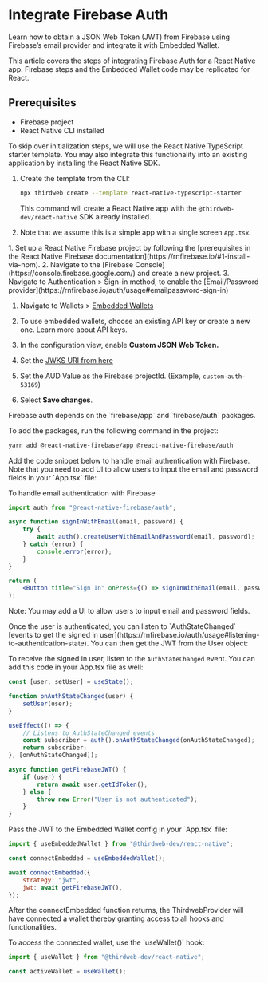 
# Integrate Firebase Auth

Learn how to obtain a JSON Web Token (JWT) from Firebase using Firebase’s email provider and integrate it with Embedded Wallet.

<Callout title="Info" variant="info">

This article covers the steps of integrating Firebase Auth for a React Native app. Firebase steps and the Embedded Wallet code may be replicated for React.

</Callout>

## Prerequisites

- Firebase project
- React Native CLI installed

<Steps>

<Step title="Create a React Native App">
To skip over initialization steps, we will use the React Native TypeScript starter template. You may also integrate this functionality into an existing application by installing the React Native SDK.

1. Create the template from the CLI:

   ```bash
   npx thirdweb create --template react-native-typescript-starter
   ```

   This command will create a React Native app with the `@thirdweb-dev/react-native` SDK already installed.

2. Note that we assume this is a simple app with a single screen `App.tsx`.

</Step>

<Step title="Set up your Firebase project">
	1. Set up a React Native Firebase project by following the [prerequisites in
	the React Native Firebase
	documentation](https://rnfirebase.io/#1-install-via-npm). 2. Navigate to the
	[Firebase Console](https://console.firebase.google.com/) and create a new
	project. 3. Navigate to Authentication > Sign-in method, to enable the
	[Email/Password
	provider](https://rnfirebase.io/auth/usage#emailpassword-sign-in)
</Step>

<Step title="Set up the custom JSON Web Keys link through dashboard">

1. Navigate to Wallets > [Embedded Wallets](https://thirdweb.com/dashboard/wallets/embedded)
2. To use embedded wallets, choose an existing API key or create a new one. Learn more about API keys.

   <DocImage src={ewCreateKey} />

3. In the configuration view, enable **Custom JSON Web Token.**

   <DocImage src={configurationView} />

4. Set the [JWKS URI from here](https://www.googleapis.com/service_accounts/v1/jwk/securetoken@system.gserviceaccount.com)

5. Set the AUD Value as the Firebase projectId. (Example, `custom-auth-53169`)

   <DocImage src={customJsonFirebase} />

6. Select **Save changes**.

</Step>

<Step title="Add the Firebase auth dependencies">
Firebase auth depends on the `firebase/app` and `firebase/auth` packages.

To add the packages, run the following command in the project:

```bash
yarn add @react-native-firebase/app @react-native-firebase/auth
```

</Step>

<Step title="Implement Email Authentication">
Add the code snippet below to handle email authentication with Firebase. Note that you need to add UI to allow users to input the email and password fields in your `App.tsx` file:

To handle email authentication with Firebase

```jsx
import auth from "@react-native-firebase/auth";

async function signInWithEmail(email, password) {
	try {
		await auth().createUserWithEmailAndPassword(email, password);
	} catch (error) {
		console.error(error);
	}
}

return (
	<Button title="Sign In" onPress={() => signInWithEmail(email, password)} />
);
```

Note: You may add a UI to allow users to input email and password fields.

</Step>

<Step title="Obtain the JWT">
Once the user is authenticated, you can listen to `AuthStateChanged` [events to get the signed in user](https://rnfirebase.io/auth/usage#listening-to-authentication-state). You can then get the JWT from the User object:

To receive the signed in user, listen to the `AuthStateChanged` event. You can add this code in your App.tsx file as well:

```jsx
const [user, setUser] = useState();

function onAuthStateChanged(user) {
	setUser(user);
}

useEffect(() => {
	// Listens to AuthStateChanged events
	const subscriber = auth().onAuthStateChanged(onAuthStateChanged);
	return subscriber;
}, [onAuthStateChanged]);

async function getFirebaseJWT() {
	if (user) {
		return await user.getIdToken();
	} else {
		throw new Error("User is not authenticated");
	}
}
```

</Step>

<Step title="Pass the JWT to EmbeddedWallet">
Pass the JWT to the Embedded Wallet config in your `App.tsx` file:

```jsx
import { useEmbeddedWallet } from "@thirdweb-dev/react-native";

const connectEmbedded = useEmbeddedWallet();

await connectEmbedded({
	strategy: "jwt",
	jwt: await getFirebaseJWT(),
});
```

After the connectEmbedded function returns, the ThirdwebProvider will have connected a wallet thereby granting access to all hooks and functionalities.

</Step>

<Step title="Access the connected wallet">
To access the connected wallet, use the `useWallet()` hook:

```jsx
import { useWallet } from "@thirdweb-dev/react-native";

const activeWallet = useWallet();
```

</Step>

</Steps>
